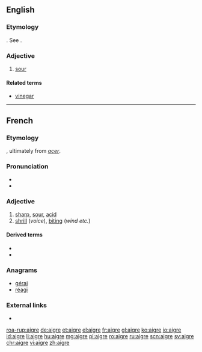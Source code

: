 ==English==

===Etymology===
{{etyl|fr|en}}. See {{m|en|eager}}.

===Adjective===
{{en-adj}}

# {{label|en|obsolete}} [[sour]]
#: {{rfquotek|Shakespeare}}

====Related terms====
* [[vinegar]]

{{Webster 1913}}

----

==French==

===Etymology===
{{etyl|fro|fr}}, ultimately from {{etyl|la|fr}} ''[[acer]]''.

===Pronunciation===
* {{IPA|/ɛɡʁ/|lang=fr}}
* {{audio|Fr-aigre.ogg|Audio|lang=fr}}

===Adjective===
{{fr-adj|mf}}

# [[sharp]], [[sour]], [[acid]]
# [[shrill]] (''voice''), [[biting]] (''wind etc.'')

====Derived terms====
* {{l|fr|aigreur}}
* {{l|fr|aigrir}}

===Anagrams===
* [[gérai#French|gérai]]
* [[réagi#French|réagi]]

===External links===
* {{R:TLFi}}

[[roa-rup:aigre]]
[[de:aigre]]
[[et:aigre]]
[[el:aigre]]
[[fr:aigre]]
[[gl:aigre]]
[[ko:aigre]]
[[io:aigre]]
[[id:aigre]]
[[li:aigre]]
[[hu:aigre]]
[[mg:aigre]]
[[pl:aigre]]
[[ro:aigre]]
[[ru:aigre]]
[[scn:aigre]]
[[sv:aigre]]
[[chr:aigre]]
[[vi:aigre]]
[[zh:aigre]]
